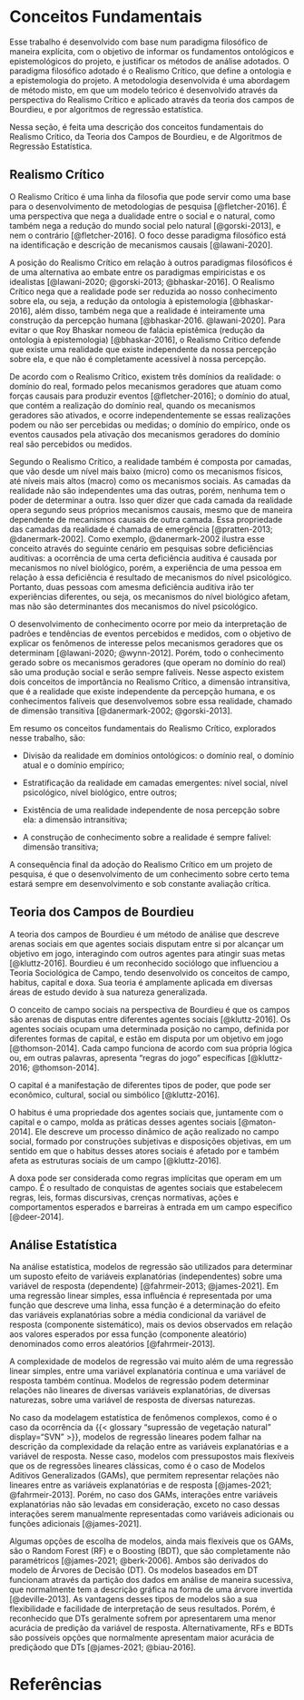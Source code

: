 # Conceitos Fundamentais {#sec-paradigm}

Esse trabalho é desenvolvido com base num paradigma filosófico de maneira explícita, com o objetivo de informar os fundamentos ontológicos e epistemológicos do projeto, e justificar os métodos de análise adotados. O paradigma filosófico adotado é o Realismo Crítico, que define a ontologia e a epistemologia do projeto. A metodologia desenvolvida é uma abordagem de método misto, em que um modelo teórico é desenvolvido através da perspectiva do Realismo Crítico e aplicado através da teoria dos campos de Bourdieu, e por algoritmos de regressão estatística.

Nessa seção, é feita uma descrição dos conceitos fundamentais do Realismo Crítico, da Teoria dos Campos de Bourdieu, e de Algorítmos de Regressão Estatística.

## Realismo Crítico {#sec-cr}

O Realismo Crítico é uma linha da filosofia que pode servir como uma base para o desenvolvimento de metodologias de pesquisa [@fletcher-2016]. É uma perspectiva que nega a dualidade entre o social e o natural, como também nega a redução do mundo social pelo natural [@gorski-2013], e nem o contrário [@fletcher-2016]. O foco desse paradigma filosófico está na identificação e descrição de mecanismos causais [@lawani-2020].

A posição do Realismo Crítico em relação à outros paradigmas filosóficos é de uma alternativa ao embate entre os paradigmas empiricistas e os idealistas [@lawani-2020; @gorski-2013; @bhaskar-2016]. O Realismo Crítico nega que a realidade pode ser reduzida ao nosso conhecimento sobre ela, ou seja, a redução da ontologia à epistemologia [@bhaskar-2016], além disso, também nega que a realidade é inteiramente uma construção da percepção humana [@bhaskar-2016. @lawani-2020]. Para evitar o que Roy Bhaskar nomeou de falácia epistêmica (redução da ontologia à epistemologia) [@bhaskar-2016], o Realismo Crítico defende que existe uma realidade que existe independente da nossa percepção sobre ela, e que não é completamente acessível à nossa percepção.

De acordo com o Realismo Crítico, existem três domínios da realidade: o domínio do real, formado pelos mecanismos geradores que atuam como forças causais para produzir eventos [@fletcher-2016]; o domínio do atual, que contém a realização do domínio real, quando os mecanismos geradores são ativados, e ocorre independentemente se essas realizações podem ou não ser percebidas ou medidas; o domínio do empírico, onde os eventos causados pela ativação dos mecanismos geradores do domínio real são percebidos ou medidos.

Segundo o Realismo Crítico, a realidade também é composta por camadas, que vão desde um nível mais baixo (micro) como os mecanismos físicos, até níveis mais altos (macro) como os mecanismos sociais. As camadas da realidade não são independentes uma das outras, porém, nenhuma tem o poder de determinar a outra. Isso quer dizer que cada camada da realidade opera segundo seus próprios mecanismos causais, mesmo que de maneira dependente de mecanismos causais de outra camada. Essa propriedade das camadas da realidade é chamada de emergência [@pratten-2013; @danermark-2002]. Como exemplo, @danermark-2002 ilustra esse conceito através do seguinte cenário em pesquisas sobre deficiências auditivas: a ocorrência de uma certa deficiência auditiva é causada por mecanismos no nível biológico, porém, a experiência de uma pessoa  em relação à essa deficiência é resultado de mecanismos do nível psicológico. Portanto, duas pessoas com amesma deficiência auditiva irão ter experiências diferentes, ou seja, os mecanismos do nível biológico afetam, mas não são determinantes dos mecanismos do nível psicológico.

O desenvolvimento de conhecimento ocorre por meio da interpretação de padrões e tendências de eventos percebidos e medidos, com o objetivo de explicar os fenômenos de interesse pelos mecanismos geradores que os determinam [@lawani-2020; @wynn-2012]. Porém, todo o conhecimento gerado sobre os mecanismos geradores (que operam no domínio do real) são uma produção social e serão sempre falíveis. Nesse aspecto existem dois conceitos de importância no Realismo Crítico, a dimensão intransitiva, que é a realidade que existe independente da percepção humana, e os conhecimentos falíveis que desenvolvemos sobre essa realidade, chamado de dimensão transitiva [@danermark-2002; @gorski-2013].

Em resumo os conceitos fundamentais do Realismo Crítico, explorados nesse trabalho, são:

 * Divisão da realidade em domínios ontológicos: o domínio real, o domínio atual e o domínio empírico;

 * Estratificação da realidade em camadas emergentes: nível social, nível psicológico, nível biológico, entre outros;

 * Existência de uma realidade independente de nosa percepção sobre ela: a dimensão intransitiva;

 * A construção de conhecimento sobre a realidade é sempre falível: dimensão transitiva;

 A consequência final da adoção do Realismo Crítico em um projeto de pesquisa, é que o desenvolvimento de um conhecimento sobre certo tema estará sempre em desenvolvimento e sob constante avaliação crítica.

## Teoria dos Campos de Bourdieu {#sec-bourdieu}

A teoria dos campos de Bourdieu é um método de análise que descreve arenas sociais em que agentes sociais disputam entre si por alcançar um objetivo em jogo, interagindo com outros agentes para atingir suas metas [@kluttz-2016]. Bourdieu é um reconhecido sociólogo que influenciou a Teoria Sociológica de Campo, tendo desenvolvido os conceitos de campo, habitus, capital e doxa. Sua teoria é amplamente aplicada em diversas áreas de estudo devido à sua natureza generalizada.

O conceito de campo sociais na perspectiva de Bourdieu é que os campos são arenas de disputas entre diferentes agentes sociais [@kluttz-2016]. Os agentes sociais ocupam uma determinada posição no campo, definida por diferentes formas de capital, e estão em disputa por um objetivo em jogo [@thomson-2014]. Cada campo funciona de acordo com sua própria lógica ou, em outras palavras, apresenta "regras do jogo" específicas [@kluttz-2016; @thomson-2014].

O capital é a manifestação de diferentes tipos de poder, que pode ser econômico, cultural, social ou simbólico [@kluttz-2016].

O habitus é uma propriedade dos agentes sociais que, juntamente com o capital e o campo, molda as práticas desses agentes sociais [@maton-2014]. Ele descreve um processo dinâmico de ação realizado no campo social, formado por construções subjetivas e disposições objetivas, em um sentido em que o habitus desses atores sociais é afetado por e também afeta as estruturas sociais de um campo [@kluttz-2016].

A doxa pode ser considerada como regras implícitas que operam em um campo. É o resultado de conquistas de agentes sociais que estabelecem regras, leis, formas discursivas, crenças normativas, ações e comportamentos esperados e barreiras à entrada em um campo específico [@deer-2014].

## Análise Estatística {#sec-stats}

Na análise estatística, modelos de regressão são utilizados para determinar um suposto efeito de variáveis explanatórias (independentes) sobre uma variável de resposta (dependente) [@fahrmeir-2013; @james-2021]. Em uma regressão linear simples, essa influência é representada por uma função que descreve uma linha, essa função é a determinação do efeito das variáveis explanatórias sobre a média condicional da variável de resposta (componente sistemático), mais os devios observados em relação aos valores esperados por essa função (componente aleatório) denominados como erros aleatórios [@fahrmeir-2013].

A complexidade de modelos de regressão vai muito além de uma regressão linear simples, entre uma variável explanatória contínua e uma variável de resposta também contínua. Modelos de regressão podem determinar relações não lineares de diversas variáveis explanatórias, de diversas naturezas, sobre uma variável de resposta de diversas naturezas.

No caso da modelagem estatística de fenômenos complexos, como é o caso da ocorrência da {{< glossary "supressão de vegetação natural" display="SVN" >}}, modelos de regressão lineares podem falhar na descrição da complexidade da relação entre as variáveis explanatórias e a variável de resposta. Nesse caso, modelos com pressupostos mais flexíveis que os de regressões lineares clássicas, como é o caso de Modelos Aditivos Generalizados (GAMs), que permitem representar relações não lineares entre as variáveis explanatórias e de resposta [@james-2021; @fahrmeir-2013]. Porém, no caso dos GAMs, interações entre variáveis explanatórias não são levadas em consideração, exceto no caso dessas interações serem manualmente representadas como variáveis adicionais ou funções adicionais [@james-2021].

Algumas opções de escolha de modelos, ainda mais flexíveis que os GAMs, são o Random Forest (RF) e o Boosting (BDT), que são completamente não paramétricos [@james-2021; @berk-2006]. Ambos são derivados do modelo de Árvores de Decisão (DT). Os modelos baseados em DT funcionam através da partição dos dados em análise de maneira sucessiva, que normalmente tem a descrição gráfica na forma de uma árvore invertida [@deville-2013]. As vantagens desses tipos de modelos são a sua flexibilidade e facilidade de interpretação de seus resultados. Porém, é reconhecido que DTs geralmente sofrem por apresentarem uma menor acurácia de predição da variável de resposta. Alternativamente, RFs e BDTs são possíveis opções que normalmente apresentam maior acurácia de prediçãodo que DTs [@james-2021; @biau-2016].

# Referências {.unnumbered}